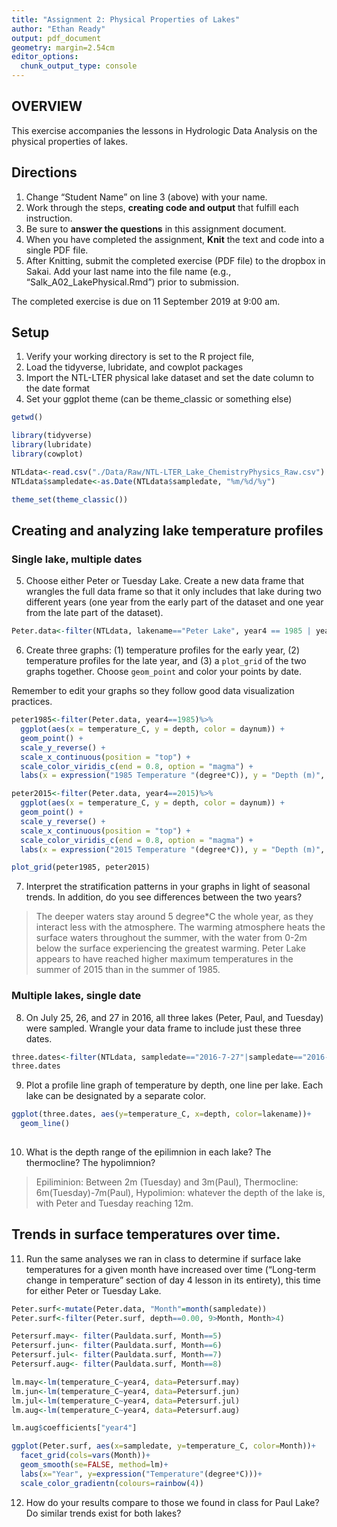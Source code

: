 ```yaml
---
title: "Assignment 2: Physical Properties of Lakes"
author: "Ethan Ready"
output: pdf_document
geometry: margin=2.54cm
editor_options: 
  chunk_output_type: console
---
```


## OVERVIEW

This exercise accompanies the lessons in Hydrologic Data Analysis on the physical properties of lakes. 

## Directions
1. Change "Student Name" on line 3 (above) with your name.
3. Work through the steps, **creating code and output** that fulfill each instruction.
4. Be sure to **answer the questions** in this assignment document.
6. When you have completed the assignment, **Knit** the text and code into a single PDF file.
8. After Knitting, submit the completed exercise (PDF file) to the dropbox in Sakai. Add your last name into the file name (e.g., "Salk_A02_LakePhysical.Rmd") prior to submission.

The completed exercise is due on 11 September 2019 at 9:00 am.

## Setup

1. Verify your working directory is set to the R project file, 
2. Load the tidyverse, lubridate, and cowplot packages
3. Import the NTL-LTER physical lake dataset and set the date column to the date format
4. Set your ggplot theme (can be theme_classic or something else)

```r
getwd()

library(tidyverse)
library(lubridate)
library(cowplot)

NTLdata<-read.csv("./Data/Raw/NTL-LTER_Lake_ChemistryPhysics_Raw.csv")
NTLdata$sampledate<-as.Date(NTLdata$sampledate, "%m/%d/%y")

theme_set(theme_classic())


```

## Creating and analyzing lake temperature profiles

### Single lake, multiple dates

5. Choose either Peter or Tuesday Lake. Create a new data frame that wrangles the full data frame so that it only includes that lake during two different years (one year from the early part of the dataset and one year from the late part of the dataset).

```r
Peter.data<-filter(NTLdata, lakename=="Peter Lake", year4 == 1985 | year4==2015)

```

6. Create three graphs: (1) temperature profiles for the early year, (2) temperature profiles for the late year, and (3) a `plot_grid` of the two graphs together. Choose `geom_point` and color your points by date. 

Remember to edit your graphs so they follow good data visualization practices.

```r
peter1985<-filter(Peter.data, year4==1985)%>%
  ggplot(aes(x = temperature_C, y = depth, color = daynum)) +
  geom_point() +
  scale_y_reverse() +
  scale_x_continuous(position = "top") +
  scale_color_viridis_c(end = 0.8, option = "magma") +
  labs(x = expression("1985 Temperature "(degree*C)), y = "Depth (m)", color="Day")

peter2015<-filter(Peter.data, year4==2015)%>%
  ggplot(aes(x = temperature_C, y = depth, color = daynum)) +
  geom_point() +
  scale_y_reverse() +
  scale_x_continuous(position = "top") +
  scale_color_viridis_c(end = 0.8, option = "magma") +
  labs(x = expression("2015 Temperature "(degree*C)), y = "Depth (m)", color= "Day")

plot_grid(peter1985, peter2015)


```

7. Interpret the stratification patterns in your graphs in light of seasonal trends. In addition, do you see differences between the two years?

> The deeper waters stay around 5 degree*C the whole year, as they interact less with the atmosphere. The warming atmosphere heats the surface waters throughout the summer, with the water from 0-2m below the surface experiencing the greatest warming. Peter Lake appears to have reached higher maximum temperatures in the summer of 2015 than in the summer of 1985.

### Multiple lakes, single date 

8. On July 25, 26, and 27 in 2016, all three lakes (Peter, Paul, and Tuesday) were sampled. Wrangle your data frame to include just these three dates.

```r
three.dates<-filter(NTLdata, sampledate=="2016-7-27"|sampledate=="2016-7-26"|sampledate=="2016-7-25")
three.dates
```

9. Plot a profile line graph of temperature by depth, one line per lake. Each lake can be designated by a separate color.

```r
ggplot(three.dates, aes(y=temperature_C, x=depth, color=lakename))+
  geom_line()
  
```

10. What is the depth range of the epilimnion in each lake? The thermocline? The hypolimnion?

> Epiliminion: Between 2m (Tuesday) and 3m(Paul), Thermocline: 6m(Tuesday)-7m(Paul), Hypolimion: whatever the depth of the lake is, with Peter and Tuesday reaching 12m.


## Trends in surface temperatures over time. 
11. Run the same analyses we ran in class to determine if surface lake temperatures for a given month have increased over time ("Long-term change in temperature" section of day 4 lesson in its entirety), this time for either Peter or Tuesday Lake. 

```r
Peter.surf<-mutate(Peter.data, "Month"=month(sampledate))
Peter.surf<-filter(Peter.surf, depth==0.00, 9>Month, Month>4)

Petersurf.may<- filter(Pauldata.surf, Month==5)
Petersurf.jun<- filter(Pauldata.surf, Month==6)
Petersurf.jul<- filter(Pauldata.surf, Month==7)
Petersurf.aug<- filter(Pauldata.surf, Month==8)

lm.may<-lm(temperature_C~year4, data=Petersurf.may)
lm.jun<-lm(temperature_C~year4, data=Petersurf.jun)
lm.jul<-lm(temperature_C~year4, data=Petersurf.jul)
lm.aug<-lm(temperature_C~year4, data=Petersurf.aug)

lm.aug$coefficients["year4"]

ggplot(Peter.surf, aes(x=sampledate, y=temperature_C, color=Month))+
  facet_grid(cols=vars(Month))+
  geom_smooth(se=FALSE, method=lm)+
  labs(x="Year", y=expression("Temperature"(degree*C)))+
  scale_color_gradientn(colours=rainbow(4))
```

12. How do your results compare to those we found in class for Paul Lake? Do similar trends exist for both lakes?

> 
